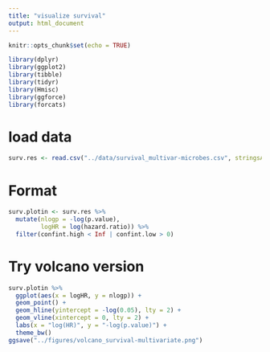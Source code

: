 ```yaml
---
title: "visualize survival"
output: html_document
---
```


```r
knitr::opts_chunk$set(echo = TRUE)

library(dplyr)
library(ggplot2)
library(tibble)
library(tidyr)
library(Hmisc)
library(ggforce)
library(forcats)
```

# load data

```r
surv.res <- read.csv("../data/survival_multivar-microbes.csv", stringsAsFactors = F)
```

# Format

```r
surv.plotin <- surv.res %>%
  mutate(nlogp = -log(p.value),
         logHR = log(hazard.ratio)) %>%
  filter(confint.high < Inf | confint.low > 0)
```

# Try volcano version

```r
surv.plotin %>%
  ggplot(aes(x = logHR, y = nlogp)) +
  geom_point() +
  geom_hline(yintercept = -log(0.05), lty = 2) +
  geom_vline(xintercept = 0, lty = 2) +
  labs(x = "log(HR)", y = "-log(p.value)") +
  theme_bw() 
ggsave("../figures/volcano_survival-multivariate.png")
```